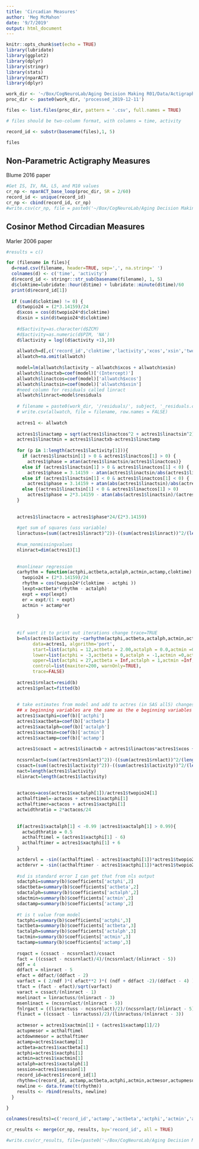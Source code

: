 ```yaml
---
title: 'Circadian Measures'
author: 'Meg McMahon'
date: '9/7/2019'
output: html_document
---
```


```r
knitr::opts_chunk$set(echo = TRUE)
library(lubridate)
library(ggplot2) 
library(dplyr)
library(stringr)
library(stats)
library(nparACT)
library(dplyr)
```


```r
work_dir <- '~/Box/CogNeuroLab/Aging Decision Making R01/Data/Actigraphy/'
proc_dir <- paste0(work_dir, 'processed_2019-12-11')

files <- list.files(proc_dir, pattern = '.csv', full.names = TRUE)

# files should be two-column format, with columns = time, activity

record_id <- substr(basename(files),1, 5)

files
```

## Non-Parametric Actigraphy Measures

Blume 2016 paper

```r

#Get IS, IV, RA, L5, and M10 values
cr_np <- nparACT_base_loop(proc_dir, SR = 2/60)
record_id <- unique(record_id)
cr_np <- cbind(record_id, cr_np)
#write.csv(cr_np, file = paste0('~/Box/CogNeuroLab/Aging Decision Making R01/Data/CR/nparact_', format(Sys.time(), '%Y-%m-%d'), '.csv'), row.names = FALSE)
```

## Cosinor Method Circadian Measures

Marler 2006 paper

```r
#results = c()

for (filename in files){
  d=read.csv(filename, header=TRUE, sep=',', na.string=' ')
  colnames(d) <- c('time', 'activity')
  d$record_id <- stringr::str_sub(basename(filename), 1, 5)
  d$cloktime=lubridate::hour(d$time) + lubridate::minute(d$time)/60
  print(d$record_id[1])
  
  if (sum(d$cloktime) != 0) {
    d$twopio24 = (2*3.14159)/24 
    d$xcos = cos(d$twopio24*d$cloktime) 
    d$xsin = sin(d$twopio24*d$cloktime)
    
    #d$activity=as.character(d$ZCM)
    #d$activity=as.numeric(d$PIM, 'NA')
    d$lactivity = log((d$activity +1),10)
    
    allwatch=d[,c('record_id','cloktime','lactivity','xcos','xsin','twopio24')]
    allwatch=na.omit(allwatch)
    
    model=lm(allwatch$lactivity ~ allwatch$xcos + allwatch$xsin)
    allwatch$linactxb=coef(model)['(Intercept)']
    allwatch$linactcos=coef(model)['allwatch$xcos']
    allwatch$linactsin=coef(model)['allwatch$xsin']
    #need column for residuals called linract
    allwatch$linract=model$residuals
    
    # filename = paste0(work_dir, '/residuals/', subject, '_residuals.csv')
    # write.csv(allwatch, file = filename, row.names = FALSE)
    
    actres1 <- allwatch
    
    actres1$linactamp = sqrt(actres1$linactcos^2 + actres1$linactsin^2)
    actres1$linactmin = actres1$linactxb-actres1$linactamp 
    
    for (p in 1:length(actres1$lactivity[1])){
      if (actres1$linactsin[1] > 0 & actres1$linactcos[1] > 0) {
        actres1$phase = atan(actres1$linactsin/actres1$linactcos)}
      else if (actres1$linactsin[1] > 0 & actres1$linactcos[1] < 0) {
        actres1$phase = 3.14159 - atan(actres1$linactsin/abs(actres1$linactcos))}
      else if (actres1$linactsin[1] < 0 & actres1$linactcos[1] < 0) {
        actres1$phase = 3.14159 + atan(abs(actres1$linactsin)/abs(actres1$linactcos))}
      else {(actres1$linactsin[1] < 0 & actres1$linactcos[1] > 0)
        actres1$phase = 2*3.14159 - atan(abs(actres1$linactsin)/(actres1$linactcos))} 
    }
    
    
    actres1$linactacro = actres1$phase*24/(2*3.14159) 
    
    #get sum of squares (uss variable)
    linractuss=(sum((actres1$linract)^2))-((sum(actres1$linract))^2/(length(actres1$linract))) 
    
    #num_nonmissingvalues
    nlinract=dim(actres1)[1]
    
    
    #nonlinear regression
    carhythm = function(actphi,actbeta,actalph,actmin,actamp,cloktime) {
      twopio24 = (2*3.14159)/24 
      rhythm = cos(twopio24*(cloktime - actphi ))
      lexpt=actbeta*(rhythm - actalph)
      expt = exp(lexpt)
      er = expt/(1 + expt)
      actmin + actamp*er
      
    }
    
    
    #if want it to print out iterations change trace=TRUE
    b=nls(actres1$lactivity ~carhythm(actphi,actbeta,actalph,actmin,actamp,cloktime),
          data=actres1, algorithm='port',
          start=list(actphi = 12,actbeta = 2.00,actalph = 0.0,actmin =0,actamp=1),
          lower=list(actphi = -3,actbeta = 0,actalph = -1,actmin =0,actamp=1),
          upper=list(actphi = 27,actbeta = Inf,actalph = 1,actmin =Inf,actamp=5),
          control=list(maxiter=200, warnOnly=TRUE),
          trace=FALSE)
    
    actres1$rnlact=resid(b)
    actres1$pnlact=fitted(b)	
    
    
    # take estimates from model and add to actres (in SAS all5) changes parameter names
    ## x beginning variables are the same as the e beginning variables
    actres1$xactphi=coef(b)['actphi']
    actres1$xactbeta=coef(b)['actbeta']
    actres1$xactalph=coef(b)['actalph']
    actres1$xactmin=coef(b)['actmin']
    actres1$xactamp=coef(b)['actamp']
    
    actres1$coact = actres1$linactxb + actres1$linactcos*actres1$xcos + actres1$linactsin*actres1$xsin
    
    ncssrnlact=(sum((actres1$rnlact)^2))-((sum(actres1$rnlact))^2/(length(actres1$rnlact)))
    cssact=(sum((actres1$lactivity)^2))-((sum(actres1$lactivity))^2/(length(actres1$lactivity)))
    nact=length(actres1$lactivity)
    nlinract=length(actres1$lactivity) 
    
    
    actacos=acos(actres1$xactalph[1])/actres1$twopio24[1]
    acthalftimel=-actacos + actres1$xactphi[1]
    acthalftimer=actacos + actres1$xactphi[1]
    actwidthratio = 2*actacos/24
    
    
    if(actres1$xactalph[1] < -0.99 |actres1$xactalph[1] > 0.99){
      actwidthratio = 0.5
      acthalftimel = (actres1$xactphi[1] - 6)
      acthalftimer = actres1$xactphi[1] + 6
    }
    
    actdervl = -sin((acthalftimel - actres1$xactphi[1])*actres1$twopio24[1])
    actdervr = -sin((acthalftimer - actres1$xactphi[1])*actres1$twopio24[1])	
    
    #sd is standard error I can get that from nls output 
    sdactphi=summary(b)$coefficients['actphi',2]
    sdactbeta=summary(b)$coefficients['actbeta',2]
    sdactalph=summary(b)$coefficients['actalph',2]
    sdactmin=summary(b)$coefficients['actmin',2]
    sdactamp=summary(b)$coefficients['actamp',2]
    
    #t is t value from model
    tactphi=summary(b)$coefficients['actphi',3]
    tactbeta=summary(b)$coefficients['actbeta',3]
    tactalph=summary(b)$coefficients['actalph',3]
    tactmin=summary(b)$coefficients['actmin',3]
    tactamp=summary(b)$coefficients['actamp',3]
    
    rsqact = (cssact - ncssrnlact)/cssact  
    fact = ((cssact - ncssrnlact)/4)/(ncssrnlact/(nlinract - 5))
    ndf = 4
    ddfact = nlinract - 5
    efact = ddfact/(ddfact - 2)
    varfact = ( 2/ndf )*( efact**2 )*( (ndf + ddfact -2)/(ddfact - 4) )  #wilks p. 187 */;
    tfact = (fact - efact)/sqrt(varfact)
    varact = cssact/(nlinract - 1)
    mselinact = linractuss/(nlinract - 3)
    msenlinact = (ncssrnlact/(nlinract - 5))
    fnlrgact = ((linractuss - ncssrnlact)/2)/(ncssrnlact/(nlinract - 5)) 
    flinact = ((cssact - linractuss)/2)/(linractuss/(nlinract - 3)) 
    
    actmesor = actres1$xactmin[1] + (actres1$xactamp[1]/2) 
    actupmesor = acthalftimel
    actdownmesor = acthalftimer 
    actamp=actres1$xactamp[1]
    actbeta=actres1$xactbeta[1]
    actphi=actres1$xactphi[1]
    actmin=actres1$xactmin[1]
    actalph=actres1$xactalph[1]
    session=actres1$session[1]
    record_id=actres1$record_id[1]
    rhythm=c(record_id, actamp,actbeta,actphi,actmin,actmesor,actupmesor,actdownmesor,actalph,actwidthratio,rsqact,fact,fnlrgact)
    newline <- data.frame(t(rhythm))
    results <- rbind(results, newline)
  }
  
}

colnames(results)=c('record_id','actamp','actbeta','actphi','actmin','actmesor','actupmesor','actdownmesor','actalph','actwidthratio','rsqact','fact','fnlrgact')

cr_results <- merge(cr_np, results, by='record_id', all = TRUE)

#write.csv(cr_results, file=(paste0('~/Box/CogNeuroLab/Aging Decision Making R01/Data/CR/circadian_rhythms_', format(Sys.time(), '%Y-%m-%d'), '.csv')),row.names=FALSE)
```